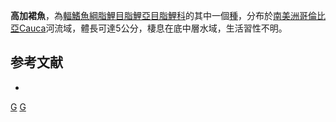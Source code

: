 {{Speciesbox 
| taxon = Gephyrocharax caucanus
| status = NE
| status_system = IUCN3.1
| authority =  [[Eigenmann|Eigenmann]], 1912
| synonyms = 
}}
'''高加裙魚'''，為[[輻鰭魚綱|輻鰭魚綱]][[脂鯉目|脂鯉目]][[脂鯉亞目|脂鯉亞目]][[脂鯉科|脂鯉科]]的其中一個[[種|種]]，分布於[[南美洲|南美洲]][[哥倫比亞|哥倫比亞]]Cauca河流域，體長可達5公分，棲息在底中層水域，生活習性不明。

==参考文献==
{{refbegin}}
*{{FishBase_species|genus=Gephyrocharax|species=caucanus|year=2014|month=1}}
{{refend}}

{{Taxonbar|from=Q5895081}}

[[Category:裙魚屬|G]]
[[Category:1912年描述的鱼类|G]]


{{魚類小作品}}
